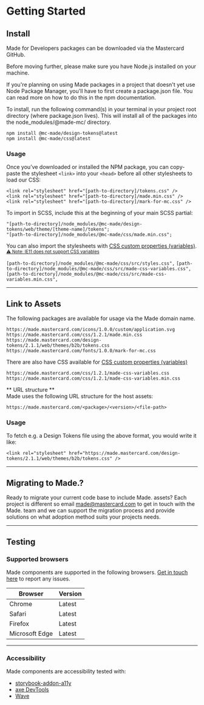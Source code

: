 
<Meta title="Hello/Getting Started" />

# Getting Started

## Install

Made for Developers packages can be downloaded via the Mastercard GitHub.

Before moving further, please make sure you have Node.js installed on your machine.

If you're planning on using Made packages in a project that doesn't yet use Node Package Manager, you'll have to first create a package.json file. You can read more on how to do this in the npm documentation.

To install, run the following command(s) in your terminal in your project root directory (where package.json lives). This will install all of the packages into the node_modules/@made-mc/ directory.

```
npm install @mc-made/design-tokens@latest
npm install @mc-made/css@latest
```

### Usage

Once you’ve downloaded or installed the NPM package, you can copy-paste the stylesheet `<link>` into your `<head>` before all other stylesheets to load our CSS:

```
<link rel="stylesheet" href="[path-to-directory]/tokens.css" />
<link rel="stylesheet" href="[path-to-directory]/made.min.css" />
<link rel="stylesheet" href="[path-to-directory]/mark-for-mc.css" />
```

To import in SCSS, include this at the beginning of your main SCSS partial:

```
"[path-to-directory]/node_modules/@mc-made/design-tokens/web/theme/[theme-name]/tokens";
"[path-to-directory]/node_modules/@mc-made/css/made.min.css";
```

You can also import the stylesheets with [CSS custom properties (variables)](https://developer.mozilla.org/en-US/docs/Web/CSS/Using_CSS_custom_properties). 
<small><a href="https://caniuse.com/?search=custom%20properties" target="_blank"> ⚠️ Note: IE11 does not support CSS variables</a></small>

`[path-to-directory]/node_modules/@mc-made/css/src/styles.css",`
`[path-to-directory]/node_modules/@mc-made/css/src/made-css-variables.css",`
`[path-to-directory]/node_modules/@mc-made/css/src/made-css-variables.min.css",`

---

## Link to Assets

The following packages are available for usage via the Made domain name.

```
https://made.mastercard.com/icons/1.0.0/custom/application.svg
https://made.mastercard.com/css/1.2.1/made.min.css
https://made.mastercard.com/design-tokens/2.1.1/web/themes/b2b/tokens.css
https://made.mastercard.com/fonts/1.0.0/mark-for-mc.css
```

There are also have CSS available for [CSS custom properties (variables)](https://developer.mozilla.org/en-US/docs/Web/CSS/Using_CSS_custom_properties)

```
https://made.mastercard.com/css/1.2.1/made-css-variables.css
https://made.mastercard.com/css/1.2.1/made-css-variables.min.css
```

** URL structure **  
Made uses the following URL structure for the host assets:

`https://made.mastercard.com/<package>/<version>/<file-path>`

### Usage

To fetch e.g. a Design Tokens file using the above format, you would write it like:


`<link rel="stylesheet" href="https://made.mastercard.com/design-tokens/2.1.1/web/themes/b2b/tokens.css" />`


---

## Migrating to Made.?

Ready to  migrate your current code base to include Made. assets? Each project is different so email <a href="mailto:made@mastercard.com">made@mastercard.com</a> to get in touch with the Made. team and we can support the migration process and provide solutions on what adoption method suits your projects needs. 

---


## Testing

### Supported browsers

Made components are supported in the following browsers. <a href="https://github.com/Mastercard/made/issues" target="_blank">Get in touch here</a> to report any issues.

| Browser        | Version |
| -------------- | ------- |
| Chrome         | Latest    |
| Safari         | Latest    |
| Firefox        | Latest    |
| Microsoft Edge | Latest    |


---


### Accessibility

Made components are accessibility tested with:

- [storybook-addon-a11y](https://storybook.js.org/addons/@storybook/addon-a11y)
- [axe DevTools](https://www.deque.com/axe/devtools/)
- [Wave](https://wave.webaim.org/extension/)
